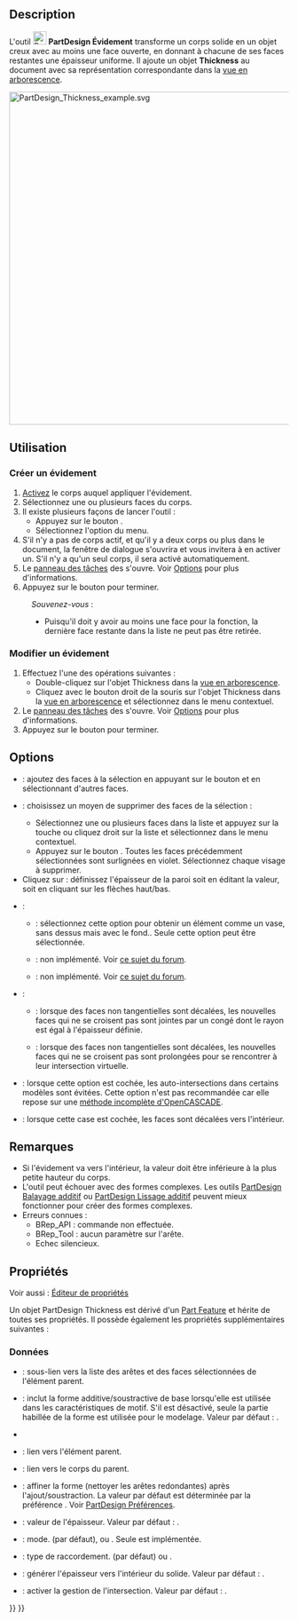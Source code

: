 <languages/>

{{Docnav/fr
|[[PartDesign_Draft/fr|Dépouille]]
|[[PartDesign_Mirrored/fr|Symétrie]]
|[[PartDesign_Workbench/fr|Atelier PartDesign]]
|IconL=PartDesign_Draft.svg
|IconR=PartDesign_Mirrored.svg
|IconC=Workbench_PartDesign.svg
}}

{{GuiCommand/fr
|Name=PartDesign Thickness
|Name/fr=PartDesign Évidement
|MenuLocation=PartDesign → Appliquer une fonction d'habillage → Évidement
|Workbenches=[[PartDesign_Workbench/fr|PartDesign]]
|Version=0.17
|SeeAlso=[[Part_Thickness/fr|Part Évider]]
}}

==Description==

L'outil [[Image:PartDesign_Thickness.svg|24px]] '''PartDesign Évidement''' transforme un corps solide en un objet creux avec au moins une face ouverte, en donnant à chacune de ses faces restantes une épaisseur uniforme. Il ajoute un objet '''Thickness''' au document avec sa représentation correspondante dans la [[Tree_view/fr|vue en arborescence]].

[[File:PartDesign_Thickness_example.svg|600px]]
{{Caption|Solide de base (A) → Solide avec la face sélectionnée à ouvrir (B) → Objet creux résultant (C)}}

<span id="Usage"></span>
==Utilisation==

<span id="Add_a_thickness"></span>
=== Créer un évidement ===

# [[PartDesign_Body/fr#Statut_actif|Activez]] le corps auquel appliquer l'évidement.
# Sélectionnez une ou plusieurs faces du corps.
# Il existe plusieurs façons de lancer l'outil :
#* Appuyez sur le bouton {{Button|[[Image:PartDesign_Thickness.svg|16px]] [[PartDesign_Thickness/fr|Évidement]]}}.
#* Sélectionnez l'option {{MenuCommand|PartDesign → Appliquer une fonction d'habillage → [[Image:PartDesign_Thickness.svg|16px]] Évidement}} du menu.
# S'il n'y a pas de corps actif, et qu'il y a deux corps ou plus dans le document, la fenêtre de dialogue {{MenuCommand|Corps actif requis}} s'ouvrira et vous invitera à en activer un. S'il n'y a qu'un seul corps, il sera activé automatiquement.
# Le [[Task_panel/fr|panneau des tâches]] des {{MenuCommand|Paramètres de l'évidement}} s'ouvre. Voir [[#Options|Options]] pour plus d'informations.
# Appuyez sur le bouton {{Button|OK}} pour terminer.


:''Souvenez-vous'' :
:* Puisqu'il doit y avoir au moins une face pour la fonction, la dernière face restante dans la liste ne peut pas être retirée.

<span id="Edit_a_thickness"></span>
=== Modifier un évidement ===

# Effectuez l'une des opérations suivantes :
#* Double-cliquez sur l'objet Thickness dans la [[Tree_view/fr|vue en arborescence]].
#* Cliquez avec le bouton droit de la souris sur l'objet Thickness dans la [[Tree_view/fr|vue en arborescence]] et sélectionnez {{MenuCommand|Modifier l'évidement}} dans le menu contextuel.
# Le [[Task_panel/fr|panneau des tâches]] des {{MenuCommand|Paramètres de l'évidement}} s'ouvre. Voir [[#Options|Options]] pour plus d'informations.
# Appuyez sur le bouton {{Button|OK}} pour terminer.

==Options==

* {{MenuCommand|Ajouter une face}} : ajoutez des faces à la sélection en appuyant sur le bouton {{Button|Ajouter une face}} et en sélectionnant d'autres faces. 
* {{MenuCommand|Supprimer la face}} : choisissez un moyen de supprimer des faces de la sélection :
** Sélectionnez une ou plusieurs faces dans la liste et appuyez sur la touche {{KEY|Suppr}} ou cliquez droit sur la liste et sélectionnez {{MenuCommand|Enlever}} dans le menu contextuel.
** Appuyez sur le bouton {{Button|Supprimer la face}}. Toutes les faces précédemment sélectionnées sont surlignées en violet. Sélectionnez chaque visage à supprimer.
* Cliquez sur {{MenuCommand|Épaisseur}} : définissez l'épaisseur de la paroi soit en éditant la valeur, soit en cliquant sur les flèches haut/bas.
* {{MenuCommand|Mode}} :
** {{MenuCommand|Objet creux}} : sélectionnez cette option pour obtenir un élément comme un vase, sans dessus mais avec le fond.. Seule cette option peut être sélectionnée.
** {{MenuCommand|Tube}} : non implémenté. Voir [https://forum.freecadweb.org/viewtopic.php?p=484495#p484495 ce sujet du forum].
** {{MenuCommand|Recto-verso}} : non implémenté. Voir [https://forum.freecadweb.org/viewtopic.php?p=484495#p484495 ce sujet du forum].
* {{MenuCommand|Type de raccord}} :
** {{MenuCommand|Arc}} : lorsque des faces non tangentielles sont décalées, les nouvelles faces qui ne se croisent pas sont jointes par un congé dont le rayon est égal à l'épaisseur définie.
** {{MenuCommand|Intersection}} : lorsque des faces non tangentielles sont décalées, les nouvelles faces qui ne se croisent pas sont prolongées pour se rencontrer à leur intersection virtuelle.
* {{MenuCommand|Intersection}} : lorsque cette option est cochée, les auto-intersections dans certains modèles sont évitées. Cette option n'est pas recommandée car elle repose sur une [https://dev.opencascade.org/doc/refman/html/class_b_rep_offset_a_p_i___make_thick_solid.html#af78f35025a31e2ce8bd96c82fb33a981 méthode incomplète d'OpenCASCADE].
* {{MenuCommand|Générer l'épaisseur vers l'intérieur}} : lorsque cette case est cochée, les faces sont décalées vers l'intérieur.

<span id="Notes"></span>
== Remarques ==

* Si l'évidement va vers l'intérieur, la valeur doit être inférieure à la plus petite hauteur du corps.
* L'outil peut échouer avec des formes complexes. Les outils [[PartDesign_AdditivePipe/fr|PartDesign Balayage additif]] ou [[PartDesign_AdditiveLoft/fr|PartDesign Lissage additif]] peuvent mieux fonctionner pour créer des formes complexes.
* Erreurs connues :
** BRep_API : commande non effectuée.
** BRep_Tool : aucun paramètre sur l'arête.
** Echec silencieux.

<span id="Properties"></span>
== Propriétés ==

Voir aussi : [[Property_editor/fr|Éditeur de propriétés]]

Un objet PartDesign Thickness est dérivé d'un [[Part_Feature/fr|Part Feature]] et hérite de toutes ses propriétés. Il possède également les propriétés supplémentaires suivantes :

<span id="Data"></span>
===Données===

{{Properties_Title|Base}}

* {{PropertyData|Base|LinkSub}} : sous-lien vers la liste des arêtes et des faces sélectionnées de l'élément parent.
* {{PropertyData|Support Transform|Bool}} : inclut la forme additive/soustractive de base lorsqu'elle est utilisée dans les caractéristiques de motif. S'il est désactivé, seule la partie habillée de la forme est utilisée pour le modelage. Valeur par défaut : {{FALSE}}.
* {{PropertyData|Add Sub Shape|PartShape|hidden}}
* {{PropertyData|Base Feature|Link|hidden}} : lien vers l'élément parent.
* {{PropertyData|_ Body|LinkHidden|hidden}} : lien vers le corps du parent.

{{Properties_Title|Part Design}}

* {{PropertyData|Refine|Bool}} : affiner la forme (nettoyer les arêtes redondantes) après l'ajout/soustraction. La valeur par défaut est déterminée par la préférence {{MenuCommand|Affiner automatiquement le modèle après une opération d'esquisse}}. Voir [[PartDesign_Preferences/fr#G.C3.A9n.C3.A9ral|PartDesign Préférences]].

{{Properties_Title|Thickness}}

* {{PropertyData|Value|Length}} : valeur de l'épaisseur. Valeur par défaut : {{value|1 mm}}.
* {{PropertyData|Mode|Enumeration}} : mode. {{value|Skin}} (par défaut), {{value|Pipe}} ou {{Value|Recto verso}}. Seule {{value|Skin}} est implémentée.
* {{PropertyData|Join|Enumeration}} : type de raccordement. {{value|Arc}} (par défaut) ou {{Value|Intersection}}.
* {{PropertyData|Reversed|Bool}} : générer l'épaisseur vers l'intérieur du solide. Valeur par défaut : {{FALSE}}.
* {{PropertyData|Intersection|Bool}} : activer la gestion de l'intersection. Valeur par défaut : {{FALSE}}.


{{Docnav/fr
|[[PartDesign_Draft/fr|Dépouille]]
|[[PartDesign_Mirrored/fr|Symétrie]]
|[[PartDesign_Workbench/fr|Atelier PartDesign]]
|IconL=PartDesign_Draft.svg
|IconR=PartDesign_Mirrored.svg
|IconC=Workbench_PartDesign.svg
}}

{{PartDesign Tools navi{{#translation:}}}}
{{Userdocnavi{{#translation:}}}}